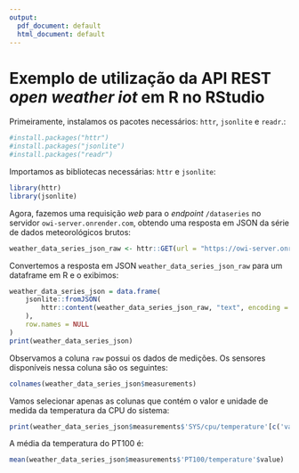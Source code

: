 ```yaml
---
output:
  pdf_document: default
  html_document: default
---
```

# Exemplo de utilização da API REST *open weather iot* em R no RStudio

Primeiramente, instalamos os pacotes necessários: `httr`, `jsonlite` e `readr`.:
```r
#install.packages("httr")
#install.packages("jsonlite")
#install.packages("readr")
```

Importamos as bibliotecas necessárias: `httr` e `jsonlite`:
```r
library(httr)
library(jsonlite)
```

Agora, fazemos uma requisição *web* para o *endpoint* `/dataseries` no servidor `owi-server.onrender.com`, obtendo uma resposta em JSON da série de dados meteorológicos brutos:
```r
weather_data_series_json_raw <- httr::GET(url = "https://owi-server.onrender.com/dataseries")
```

Convertemos a resposta em JSON `weather_data_series_json_raw` para um dataframe em R e o exibimos:
```r
weather_data_series_json = data.frame(
    jsonlite::fromJSON(
        httr::content(weather_data_series_json_raw, "text", encoding = "UTF-8"),
    ),
    row.names = NULL
)
print(weather_data_series_json)
```

Observamos a coluna `raw` possui os dados de medições. Os sensores disponíveis nessa coluna são os seguintes:
```r
colnames(weather_data_series_json$measurements)
```

Vamos selecionar apenas as colunas que contém o valor e unidade de medida da temperatura da CPU do sistema:
```r
print(weather_data_series_json$measurements$'SYS/cpu/temperature'[c('value', 'unit')])
```

A média da temperatura do PT100 é:
```r
mean(weather_data_series_json$measurements$'PT100/temperature'$value)
```
